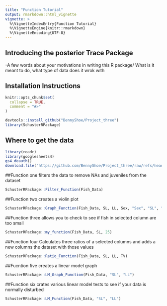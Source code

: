 ```yaml
---
title: "Function Tutorial"
output: rmarkdown::html_vignette
vignette: >
  %\VignetteIndexEntry{Function Tutorial}
  %\VignetteEngine{knitr::rmarkdown}
  %\VignetteEncoding{UTF-8}
---
```



## Introducing the posterior Trace Package 
-A few words about your motivations in writing this R package/ What is it meant to do, what type of data does it wrok with 

## Installation Instructions 

```r
knitr::opts_chunk$set(
  collapse = TRUE,
  comment = "#>"
)
```

```r
devtools::install_github("BennyShoe/Project_three")
library(SchusterRPackage)
```

## Where to get the data 
```r
library(readr)
library(googlesheets4)
gs4_deauth()
download.file("https://github.com/BennyShoe/Project_three/raw/refs/heads/main/data/R_Project1_Our_Data.csv","/cloud/project/data/Fish_Data.csv")

```


##Function one filters the data to remove NAs and juveniles from the dataset
```r
SchusterRPackage::Filter_Function(Fish_Data)
```
##Function two creates a violin plot 
```r

SchusterRPackage::Graph_Function(Fish_Data, SL, LL, Sex, "Sex", "SL", "LL")

```

##Function three allows you to check to see if fish in selected column are too small
```r

SchusterRPackage::my_function(Fish_Data, SL, 25)

```

##Function four Calculates three ratios of a selected columns and adds a new columns the dataset with those values
```r

SchusterRPackage::Ratio_Function(Fish_Data, SL, LL, TV)

```

##Fucntion five creates a linear model graph
```r

SchusterRPackage::LM_Graph_Function(Fish_Data, "SL", "LL")

```

##Function six crates various linear model tests to see if your data is normally disturbed
```r

SchusterRPackage::LM_Function(Fish_Data, "SL", "LL")

```
